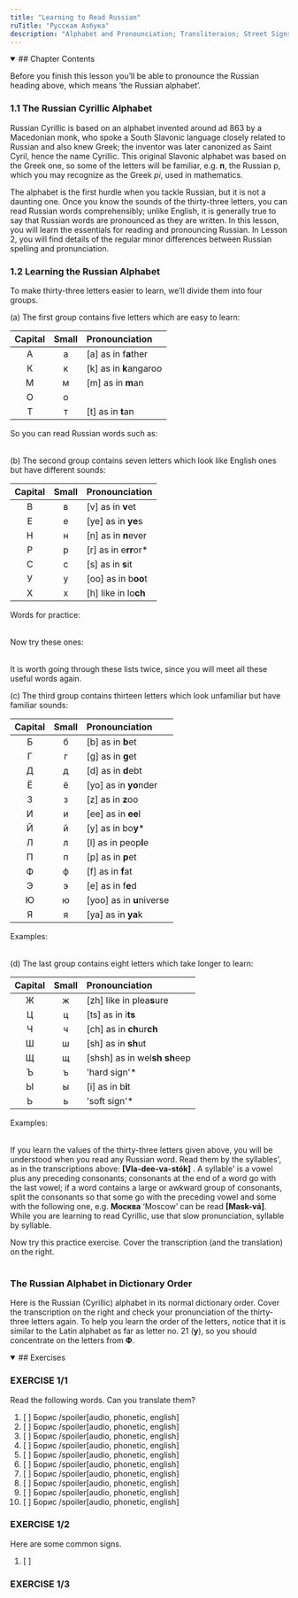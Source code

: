 ```yaml
---
title: "Learning to Read Russian"
ruTitle: "Русская Азбука"
description: "Alphabet and Pronounciation; Transliteraion; Street Signs"
---
```



<details open>
<summary>
    ## Chapter Contents
</summary>
  
Before you finish this lesson you’ll be able to pronounce the Russian heading above, which means ‘the Russian alphabet’.

### 1.1 The Russian Cyrillic Alphabet

Russian Cyrillic is based on an alphabet invented around ad 863 by a Macedonian monk, who spoke a South Slavonic language closely related to Russian and also knew Greek; the inventor was later canonized as Saint Cyril, hence the name Cyrillic. This original Slavonic alphabet was based on the Greek one, so some of the letters will be familiar, e.g. **п**, the Russian p, which you may recognize as the Greek _pi_, used in mathematics.

The alphabet is the first hurdle when you tackle Russian, but it is not a daunting one. Once you know the sounds of the thirty-three letters, you can read Russian words comprehensibly; unlike English, it is generally true to say that Russian words are pronounced as they are written. In this lesson, you will learn the essentials for reading and pronouncing Russian. In Lesson 2, you will find details of the regular minor differences between Russian spelling and pronunciation.

### 1.2 Learning the Russian Alphabet

To make thirty-three letters easier to learn, we’ll divide them into four groups.

(a) The first group contains five letters which are easy to learn:

| Capital | Small | Pronounciation         |
| :-----: | :---: | :--------------------- |
|    А    |   а   | [a] as in f**a**ther   |
|    К    |   к   | [k] as in **k**angaroo |
|    М    |   м   | [m] as in **m**an      |
|    О    |   о   | <WordHover word="[o] as in b<strong>o</strong>ttle*" hoverText="note that in unstressed syllables (i.e. with no stress mark) standard Moscow pronounciation of <strong>o</strong> is closed to [a]. For 'stress', <a href='/chapter/2'>see 2.2</a>" /> |
|    Т    |   т   | [t] as in **t**an      |

So you can read Russian words such as:

<table>
    <WordRow word="тот" />
    <WordRow word="кот" />
    <WordRow word="так" />
    <WordRow word="там" />
    <WordRow word="кто-то" />
</table>

(b) The second group contains seven letters which look like English ones but have different sounds:

| Capital | Small | Pronounciation        |
| :-----: | :---: | :-------------------- |
|    В    |   в   | [v] as in **v**et     |
|    Е    |   е   | [ye] as in **ye**s    |
|    Н    |   н   | [n] as in **n**ever   |
|    Р    |   р   | [r] as in e**rr**or\* |
|    С    |   с   | [s] as in **s**it     |
|    У    |   у   | [oo] as in b**oo**t   |
|    Х    |   х   | [h] like in lo**ch**  |

Words for practice:

<table>
    <WordRow word="нет" />
    <WordRow word="метро" />
    <WordRow word="он" />
    <WordRow word="она" />
    <WordRow word="сестра" />
    <WordRow word="ресторан" />
</table>

Now try these ones:

<table>
    <WordRow word="сахар" />
    <WordRow word="вам" />
    <WordRow word="Вера" />
    <WordRow word="утро" />
    <WordRow word="Нева" />
    <WordRow word="касса" />
    <WordRow word="карта" />
    <WordRow word="марка" />
</table>

It is worth going through these lists twice, since you will meet all these useful words again.

(c) The third group contains thirteen letters which look unfamiliar but have familiar sounds:

| Capital | Small | Pronounciation           |
| :-----: | :---: | :----------------------- |
|    Б    |   б   | [b] as in **b**et        |
|    Г    |   г   | [g] as in **g**et        |
|    Д    |   д   | [d] as in **d**ebt       |
|    Ё    |   ё   | [yo] as in **yo**nder    |
|    З    |   з   | [z] as in **z**oo        |
|    И    |   и   | [ee] as in **ee**l       |
|    Й    |   й   | [y] as in bo**y**\*      |
|    Л    |   л   | [l] as in peop**l**e     |
|    П    |   п   | [p] as in **p**et        |
|    Ф    |   ф   | [f] as in **f**at        |
|    Э    |   э   | [e] as in f**e**d        |
|    Ю    |   ю   | [yoo] as in **u**niverse |
|    Я    |   я   | [ya] as in **ya**k       |

Examples:

<table>
    <WordRow word="мир" />
    <WordRow word="да" />
    <WordRow word="футбол" />
    <WordRow word="спасибо" />
    <WordRow word="до свидания" />
    <WordRow word="Югославия" />
    <WordRow word="Александр" />
    <WordRow word="спутник" />
    <WordRow word="Владивосток" />
    <WordRow word="Россия" />
    <WordRow word="Толстой" />
    <WordRow word="зима" />
    <WordRow word="Белфаст" />
    <WordRow word="я знаю" />
    <WordRow word="Аерофлот" />
    <WordRow word="ликёр" />
    <WordRow word="самолет" />
    <WordRow word="бойкот" />
    <WordRow word="парк" />
    <WordRow word="киоск" />
    <WordRow word="Байкал" />
    <WordRow word="телефон" />
    <WordRow word="Правда" />
</table>

(d) The last group contains eight letters which take longer to learn:

| Capital | Small | Pronounciation                   |
| :-----: | :---: | :------------------------------- |
|    Ж    |   ж   | [zh] like in plea**s**ure        |
|    Ц    |   ц   | [ts] as in i**ts**               |
|    Ч    |   ч   | [ch] as in **ch**ur**ch**        |
|    Ш    |   ш   | [sh] as in **sh**ut              |
|    Щ    |   щ   | [shsh] as in wel**sh** **sh**eep |
|    Ъ    |   ъ   | 'hard sign'\*                    |
|    Ы    |   ы   | [i] as in b**i**t                |
|    Ь    |   ь   | 'soft sign'\*                    |

Examples:

<table>
    <WordRow word="журнал" />
    <WordRow word="царевич" />
    <WordRow word="гостиница" />
    <WordRow word="чай" />
    <WordRow word="дружба" />
    <WordRow word="щи" />
    <WordRow word="борщ" />
    <WordRow word="шампанское" />
    <WordRow word="Шотландия" />
    <WordRow word="Шостакович" />
    <WordRow word="объект" />
    <WordRow word="сын" />
    <WordRow word="рестораны" />
    <WordRow word="Крым" />
    <WordRow word="кофе" />
    <WordRow word="большой" />
    <WordRow word="Кремль" />
    <WordRow word="царь" />
</table>

If you learn the values of the thirty-three letters given above, you will be understood when you read any Russian word. Read them by the syllables', as in the transcriptions above: **[Vla-dee-va-stók]** . A syllable' is a vowel plus any preceding consonants; consonants at the end of a word go with the last vowel; if a word contains a large or awkward group of consonants, split the consonants so that some go with the preceding vowel and some with the following one, e.g. **Москва** ‘Moscow’ can be read **[Mask-vá]**. While you are learning to read Cyrillic, use that slow pronunciation, syllable by syllable.

Now try this practice exercise. Cover the transcription (and the translation) on the right.

<table>
    <WordRow word="Владимир" />
    <WordRow word="туалет" />
    <WordRow word="метро" />
    <WordRow word="троллейбус" />
    <WordRow word="календарь" />
    <WordRow word="перестройка" />
    <WordRow word="гласность" />
    <WordRow word="Украйна" />
    <WordRow word="Сибирь" />
    <WordRow word="Манчестер" />
    <WordRow word="Ливерпуль" />
    <WordRow word="Абердин" />
    <WordRow word="Портсмут" />
    <WordRow word="Филадельфия" />
    <WordRow word="Майами" />
    <WordRow word="Голуэй" />
    <WordRow word="Дублин" />
    <WordRow word="Мельбурн" />
    <WordRow word="Перт" />
    <WordRow word="дача" />
    <WordRow word="хорошо" />
    <WordRow word="доброе утро" />
</table>

### The Russian Alphabet in Dictionary Order

Here is the Russian (Cyrillic) alphabet in its normal dictionary order. Cover the transcription on the right and check your pronunciation of the thirty-three letters again. To help you learn the order of the letters, notice that it is similar to the Latin alphabet as far as letter no. 21 (**у**), so you should concentrate on the letters from **Ф**.

</details>

<details open>
<summary>
## Exercises
</summary>

### EXERCISE 1/1

Read the following words. Can you translate them?

1.  [ ] Борис /spoiler[audio, phonetic, english]
2.  [ ] Борис /spoiler[audio, phonetic, english]
3.  [ ] Борис /spoiler[audio, phonetic, english]
4.  [ ] Борис /spoiler[audio, phonetic, english]
5.  [ ] Борис /spoiler[audio, phonetic, english]
6.  [ ] Борис /spoiler[audio, phonetic, english]
7.  [ ] Борис /spoiler[audio, phonetic, english]
8.  [ ] Борис /spoiler[audio, phonetic, english]
9.  [ ] Борис /spoiler[audio, phonetic, english]
10. [ ] Борис /spoiler[audio, phonetic, english]

### EXERCISE 1/2

Here are some common signs.

1. [ ]

### EXERCISE 1/3

</details>
